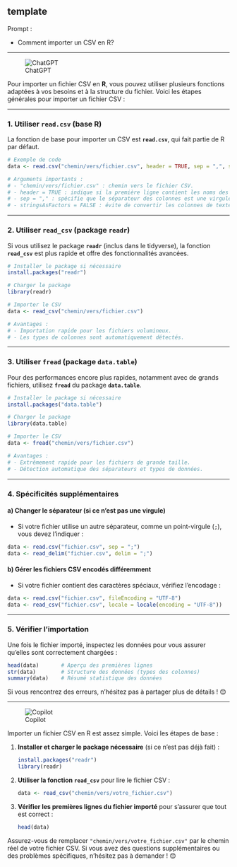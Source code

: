 ## template

::: {.callout-note appearance="simple"}
Prompt : 

* Comment importer un CSV en R? 


:::

----

![ChatGPT](../img/ChatGPT.PNG)

Pour importer un fichier CSV en **R**, vous pouvez utiliser plusieurs fonctions adaptées à vos besoins et à la structure du fichier. Voici les étapes générales pour importer un fichier CSV :

---

### 1. **Utiliser `read.csv` (base R)**

La fonction de base pour importer un CSV est **`read.csv`**, qui fait partie de R par défaut.

```R
# Exemple de code
data <- read.csv("chemin/vers/fichier.csv", header = TRUE, sep = ",", stringsAsFactors = FALSE)

# Arguments importants :
# - "chemin/vers/fichier.csv" : chemin vers le fichier CSV.
# - header = TRUE : indique si la première ligne contient les noms des colonnes.
# - sep = "," : spécifie que le séparateur des colonnes est une virgule.
# - stringsAsFactors = FALSE : évite de convertir les colonnes de texte en facteurs.
```

---

### 2. **Utiliser `read_csv` (package `readr`)**

Si vous utilisez le package **`readr`** (inclus dans le tidyverse), la fonction **`read_csv`** est plus rapide et offre des fonctionnalités avancées.

```R
# Installer le package si nécessaire
install.packages("readr")

# Charger le package
library(readr)

# Importer le CSV
data <- read_csv("chemin/vers/fichier.csv")

# Avantages :
# - Importation rapide pour les fichiers volumineux.
# - Les types de colonnes sont automatiquement détectés.
```

---

### 3. **Utiliser `fread` (package `data.table`)**

Pour des performances encore plus rapides, notamment avec de grands fichiers, utilisez **`fread`** du package **`data.table`**.

```R
# Installer le package si nécessaire
install.packages("data.table")

# Charger le package
library(data.table)

# Importer le CSV
data <- fread("chemin/vers/fichier.csv")

# Avantages :
# - Extrêmement rapide pour les fichiers de grande taille.
# - Détection automatique des séparateurs et types de données.
```

---

### 4. **Spécificités supplémentaires**

#### a) **Changer le séparateur (si ce n'est pas une virgule)**
- Si votre fichier utilise un autre séparateur, comme un point-virgule (`;`), vous devez l'indiquer :
```R
data <- read.csv("fichier.csv", sep = ";")
data <- read_delim("fichier.csv", delim = ";")
```

#### b) **Gérer les fichiers CSV encodés différemment**
- Si votre fichier contient des caractères spéciaux, vérifiez l'encodage :
```R
data <- read.csv("fichier.csv", fileEncoding = "UTF-8")
data <- read_csv("fichier.csv", locale = locale(encoding = "UTF-8"))
```

---

### 5. **Vérifier l'importation**
Une fois le fichier importé, inspectez les données pour vous assurer qu'elles sont correctement chargées :
```R
head(data)       # Aperçu des premières lignes
str(data)        # Structure des données (types des colonnes)
summary(data)    # Résumé statistique des données
```

Si vous rencontrez des erreurs, n'hésitez pas à partager plus de détails ! 😊

----

![Copilot](../img/copilot.PNG)



Importer un fichier CSV en R est assez simple. Voici les étapes de base :

1. **Installer et charger le package nécessaire** (si ce n'est pas déjà fait) :
   ```R
   install.packages("readr")
   library(readr)
   ```

2. **Utiliser la fonction `read_csv`** pour lire le fichier CSV :
   ```R
   data <- read_csv("chemin/vers/votre_fichier.csv")
   ```

3. **Vérifier les premières lignes du fichier importé** pour s'assurer que tout est correct :
   ```R
   head(data)
   ```

Assurez-vous de remplacer `"chemin/vers/votre_fichier.csv"` par le chemin réel de votre fichier CSV. Si vous avez des questions supplémentaires ou des problèmes spécifiques, n'hésitez pas à demander ! 😊